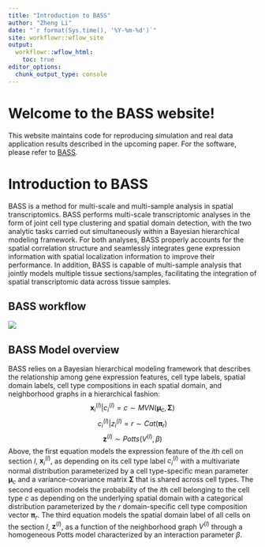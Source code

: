 ```yaml
---
title: "Introduction to BASS"
author: "Zheng Li"
date: "`r format(Sys.time(), '%Y-%m-%d')`"
site: workflowr::wflow_site
output:
  workflowr::wflow_html:
    toc: true
editor_options:
  chunk_output_type: console
---
```


# Welcome to the BASS website!
This website maintains code for reproducing simulation and real data
application results described in the upcoming paper. For the software, 
please refer to [BASS](https://github.com/zhengli09/BASS). 

# Introduction to BASS
BASS is a method for multi-scale and multi-sample analysis in spatial 
transcriptomics. BASS performs multi-scale transcriptomic analyses in the form 
of joint cell type clustering and spatial domain detection, with the two 
analytic tasks carried out simultaneously within a Bayesian hierarchical 
modeling framework. For both analyses, BASS properly accounts for the spatial 
correlation structure and seamlessly integrates gene expression information 
with spatial localization information to improve their performance. In addition, 
BASS is capable of multi-sample analysis that jointly models multiple tissue 
sections/samples, facilitating the integration of spatial transcriptomic data 
across tissue samples.

## BASS workflow
![](BASS_workflow.png)

## BASS Model overview
BASS relies on a Bayesian hierarchical modeling framework that describes the 
relationship among gene expression features, cell type labels, spatial domain 
labels, cell type compositions in each spatial domain, and neighborhood graphs 
in a hierarchical fashion:
$$
  \boldsymbol{x}_i^{(l)} | c_i^{(l)} = c \sim MVN(\boldsymbol{\mu}_c, \boldsymbol{\Sigma}) 
$$
$$
  c_i^{(l)} | z_i^{(l)} = r \sim Cat(\boldsymbol{\pi}_r)
$$
$$
  \boldsymbol{z}^{(l)} \sim Potts(V^{(l)}, \beta)
$$
Above, the first equation models the expression feature of the $i$th cell on 
section $l$, $\boldsymbol{x}_i^{(l)}$, as depending on its cell type label 
$c_i^{(l)}$ with a multivariate normal distribution parameterized by a cell 
type-specific mean parameter $\boldsymbol{\mu}_c$ and a variance-covariance 
matrix $\boldsymbol{\Sigma}$ that is shared across cell types. The second 
equation models the probability of the $i$th cell belonging to the cell type 
$c$ as depending on the underlying spatial domain with a categorical distribution parameterized by the $r$ domain-specific cell type composition vector 
$\boldsymbol{\pi}_r$. The third equation models the spatial domain label of all 
cells on the section $l$, $\boldsymbol{z}^{(l)}$, as a function of the 
neighborhood graph $V^{(l)}$ through a homogeneous Potts model characterized by 
an interaction parameter $\beta$.

